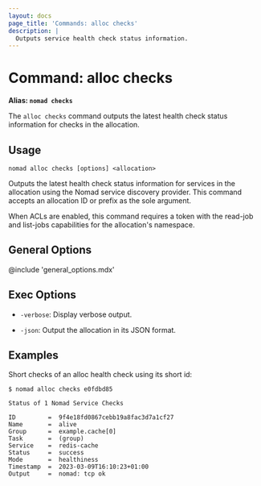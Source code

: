 ```yaml
---
layout: docs
page_title: 'Commands: alloc checks'
description: |
  Outputs service health check status information.
---
```


# Command: alloc checks

**Alias: `nomad checks`**

The `alloc checks` command outputs the latest health check status information for checks in the allocation.

## Usage

```plaintext
nomad alloc checks [options] <allocation>
```

Outputs the latest health check status information for services in the allocation
using the Nomad service discovery provider. This command accepts an allocation
ID or prefix as the sole argument.

When ACLs are enabled, this command requires a token with the read-job and list-jobs 
capabilities for the allocation's namespace.

## General Options

@include 'general_options.mdx'

## Exec Options

- `-verbose`: Display verbose output.

- `-json`: Output the allocation in its JSON format.

## Examples

Short checks of an alloc health check using its short id:

```shell-session
$ nomad alloc checks e0fdbd85

Status of 1 Nomad Service Checks

ID         =  9f4e18fd0867cebb19a8fac3d7a1cf27
Name       =  alive
Group      =  example.cache[0]
Task       =  (group)
Service    =  redis-cache
Status     =  success
Mode       =  healthiness
Timestamp  =  2023-03-09T16:10:23+01:00
Output     =  nomad: tcp ok
```

